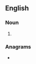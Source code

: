 ==English==

===Noun===
{{head|en|noun plural form}}

# {{plural of|Chewa|lang=en}}

===Anagrams===
* {{anagrams|en|a=acehsw|cashew}}